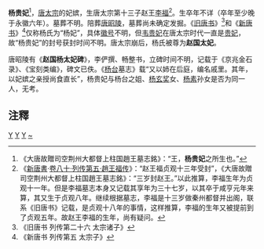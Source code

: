 '''杨贵妃'''<ref>《大唐故贈司空荆州大都督上柱国趙王墓志銘》：“王，'''杨贵妃'''之所生也。”</ref>，[[唐太宗|唐太宗]]的妃嫔，生唐太宗第十三子赵王[[李福_(赵王)|李福]]<ref>《[[新唐書|新唐書]]·[[s:新唐书/卷080|卷八十·列传第五·趙王福传]]》：“赵王福贞观十三年受封”，《大唐故贈司空荆州大都督上柱国趙王墓志銘》：“三岁封赵王。”以此推算，李福生年为贞观十一年。但是李福墓志本身又记载其享年为三十七岁，以其卒于咸亨元年来算，其又生于贞观八年。继续根据墓志，李福是十三岁做秦州都督并出阁，联系《旧唐书》记载，是贞观十八年的事情，这样推算，李福的生年又被提前到了贞观五年。故赵王李福的生年，尚有疑问。</ref>。生卒年不详（卒年至少晚于永徽六年）。墓葬不明。陪葬[[唐昭陵|唐昭陵]]，墓葬尚未确定发掘。《[[旧唐书|旧唐书]]》<ref>《旧唐书 列传第二十六 太宗诸子》</ref>和《[[新唐书|新唐书]]》<ref>《新唐书 列传第五  太宗子》</ref>仅称杨氏为“杨妃”，具体[[徽号|徽号]]不明，但[[韦珪|韦贵妃]]在唐太宗时代一直是[[贵妃|贵妃]]，故“杨贵妃”的封号获封时间不明。唐太宗崩后，杨氏被尊为'''赵国太妃'''。

唐昭陵有《'''赵国杨太妃碑'''》，李俨撰、畅整书，立碑时间不明，记载于《京兆金石录》、《宝刻类编》，碑文已佚。《[[杨台|杨台]]墓志》载“又以姉在后庭，编名戚里。其年，以妃嫔之亲授尚食直长”，杨贵妃与杨台之姐、[[杨玄奖|杨玄奖]]女、[[杨素|杨素]]孙女是否为同一人，无考。

==注釋==
{{Reflist}}
{{唐太宗皇室}}
[[Category:唐太宗妃|Y]]
[[Category:唐朝贵妃|Y]]
[[Category:唐朝王太妃|Y]]
[[Category:杨姓|~]]